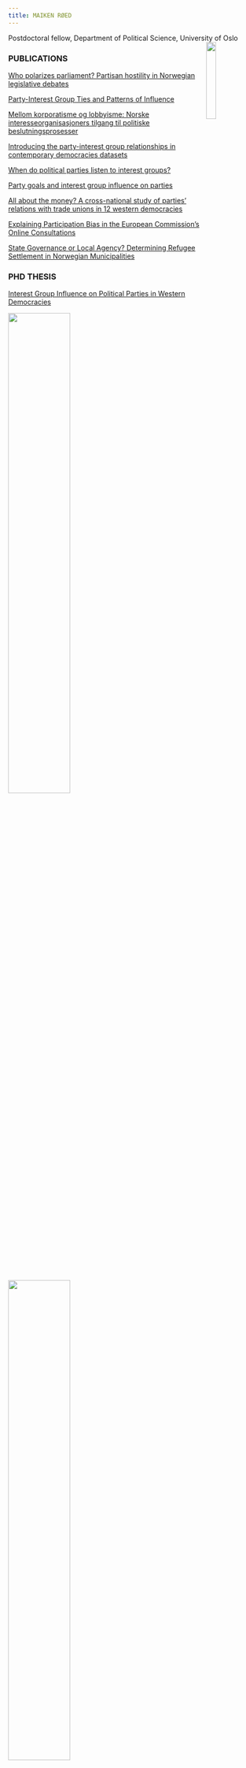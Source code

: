 ```yaml
---
title: MAIKEN RØED
---
```


Postdoctoral fellow, Department of Political Science, University of Oslo <img src="/images/m.jpg" align="right" width="20%"/>

### PUBLICATIONS

[Who polarizes parliament? Partisan hostility in Norwegian legislative debates](https://doi.org/10.1177/13540688231215003)

[Party-Interest Group Ties and Patterns of Influence](https://doi.org/10.1177/00323217231202596)

[Mellom korporatisme og lobbyisme: Norske interesseorganisasjoners tilgang til politiske beslutningsprosesser](https://doi.org/10.18261/nost.7.4-5.3)

[Introducing the party-interest group relationships in contemporary democracies datasets](https://doi.org/10.1177/13540688221075591)

[When do political parties listen to interest groups?](https://doi.org/10.1177/13540688211062832)

[Party goals and interest group influence on parties](https://doi.org/10.1080/01402382.2021.1921496)

[All about the money? A cross-national study of parties' relations with trade unions in 12 western democracies](https://doi.org/10.1177/1354068819862143)

[Explaining Participation Bias in the European Commission's Online Consultations](https://doi.org/10.1111/jcms.12754)

[State Governance or Local Agency? Determining Refugee Settlement in Norwegian Municipalities](http://urn.nb.no/URN:NBN:no-70993)

### PHD THESIS
[Interest Group Influence on Political Parties in Western Democracies](https://lup.lub.lu.se/search/files/107721723/Kappe.pdf)

<a href="https://lup.lub.lu.se/search/files/107721723/Kappe.pdf">
<img src="/images/t.jpg" width="50%" /> 
</a>

<a href="https://lup.lub.lu.se/search/files/107721723/Kappe.pdf">
<img src="/images/d.png" width="50%" />
</a>

### OTHER
<div class="img-with-text">
<a href="https://www.vg.no/nyheter/meninger/i/28aq7a/paradoksal-motstand-mot-lobbyregister">
  <img src="/images/p.jpg" width="50%">
</a>
<p>[Paradoksal motstand mot lobbyregister](https://www.vg.no/nyheter/meninger/i/28aq7a/paradoksal-motstand-mot-lobbyregister)
</p>
</div>

[Norwegian political parties reuse interest group language in their policies](https://medium.com/3streams/parties-adoption-of-interest-group-input-c0c3a57aa011)

[Explaining participation bias in EU online consultations](https://blogs.lse.ac.uk/europpblog/2018/09/25/explaining-participation-bias-in-eu-online-consultations/)


<div class="img-with-text">
<a href="https://lup.lub.lu.se/search/publication/28169857-7931-426d-b16f-6baf0c04cbbb">
  <img src="/images/s.jpg" width="48%">
</a>
<p>[Simon Davidsson's PhD thesis cover](https://lup.lub.lu.se/search/publication/28169857-7931-426d-b16f-6baf0c04cbbb)</p>
</div>

<a href="https://www.atptour.com/en/news/nadal-ruud-bastad-2024-monday-doubles">
<img src="/images/b.png" width="50%" />
</a>

